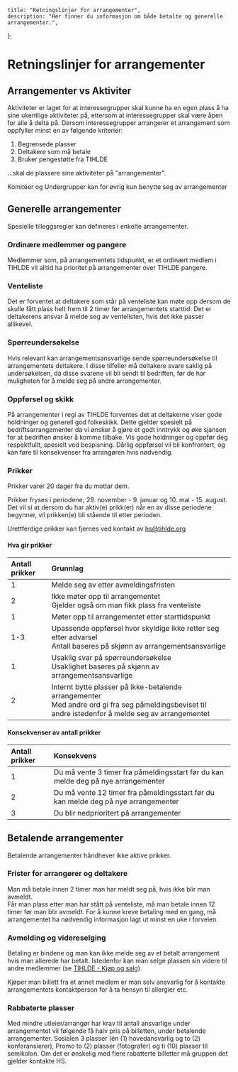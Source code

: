     title: "Retningslinjer for arrangementer",
    description: "Her finner du informasjon om både betalte og generelle arrangementer.",
};

# Retningslinjer for arrangementer

## Arrangementer vs Aktiviter
Aktiviteter er laget for at interessegrupper skal kunne ha en egen plass å ha sine ukentlige 
aktiviteter på, ettersom at interessegrupper skal være åpen for alle å delta på. Dersom 
interessegrupper arrangerer et arrangement som oppfyller minst en av følgende kriterier:
1. Begrensede plasser
2. Deltakere som må betale 
3. Bruker pengestøtte fra TIHLDE

...skal de plassere sine aktiviteter på "arrangementer".

Komitéer og Undergrupper kan for øvrig kun benytte seg av arrangementer

## Generelle arrangementer

Spesielle tilleggsregler kan defineres i enkelte arrangementer.

### Ordinære medlemmer og pangere

Medlemmer som, på arrangementets tidspunkt, er et ordinært medlem i TIHLDE vil alltid ha 
prioritet på arrangementer over TIHLDE pangere.

### Venteliste

Det er forventet at deltakere som står på venteliste kan møte opp dersom de skulle fått plass 
helt frem til 2 timer før arrangementets starttid.  Det er deltakerens ansvar å melde seg av 
ventelisten, hvis det ikke passer allikevel.

### Spørreundersøkelse

Hvis relevant kan arrangementsansvarlige sende spørreundersøkelse til arrangementets deltakere. 
I disse tilfeller må deltakere svare saklig på undersøkelsen, da disse svarene vil bli sendt 
til bedriften, før de har muligheten for å melde seg på andre arrangementer.

### Oppførsel og skikk
På arrangementer i regi av TIHLDE forventes det at deltakerne viser gode holdninger og generell 
god folkeskikk. Dette gjelder spesielt på bedriftsarrangementer da vi ønsker å gjøre et godt 
inntrykk og øke sjansen for at bedriften ønsker å komme tilbake. Vis gode holdninger og oppfør 
deg respektfullt, spesielt ved bespisning. Dårlig oppførsel vil bli konfrontert, og kan føre til 
konsekvenser fra arrangøren hvis nødvendig.

### Prikker

Prikker varer 20 dager fra du mottar dem.

Prikker fryses i periodene; 29\. november \- 9\. januar og 10\. mai \- 15\. august. Det vil si 
at dersom du har aktiv(e) prikk(er) når en av disse periodene begynner, vil prikken(e) bli 
stående til etter perioden.

Urettferdige prikker kan fjernes ved kontakt av hs@tihlde.org

#### Hva gir prikker

| Antall prikker | Grunnlag                                                                                                                                               |
|:---------------|:-------------------------------------------------------------------------------------------------------------------------------------------------------|
| 1              | Melde seg av etter avmeldingsfristen                                                                                                                   |
| 2              | Ikke møter opp til arrangementet<br/>Gjelder også om man fikk plass fra venteliste                                                                     |
| 1              | Møter opp til arrangementet etter starttidspunkt                                                                                                       |
| 1-3            | Upassende oppførsel hvor skyldige ikke retter seg etter advarsel<br/>Antall baseres på skjønn av arrangementsansvarlige                                |
| 1              | Usaklig svar på spørreundersøkelse<br/>Usaklighet baseres på skjønn av arrangementsansvarlige                                                          |
| 2              | Internt bytte plasser på ikke-betalende arrangementer<br/>Med andre ord gi fra seg påmeldingsbeviset til andre istedenfor å melde seg av arrangementet |

#### Konsekvenser av antall prikker

| Antall prikker | Konsekvens                                                                         |
|:---------------|:-----------------------------------------------------------------------------------|
| 1              | Du må vente 3 timer fra påmeldingsstart før du kan melde deg på nye arrangementer  |
| 2              | Du må vente 12 timer fra påmeldingsstart før du kan melde deg på nye arrangementer |
| 3              | Du blir nedprioritert på arrangementer                                             |

## Betalende arrangementer

Betalende arrangementer håndhever ikke aktive prikker.

### Frister for arrangører og deltakere

Man må betale innen 2 timer man har meldt seg på, hvis ikke blir man avmeldt.  
Får man plass etter man har stått på venteliste, må man betale innen 12 timer før man blir 
avmeldt. For å kunne kreve betaling med en gang, må arrangementet ha nødvendig informasjon lagt 
ut minst en uke i forveien.

### Avmelding og videreselging

Betaling er bindene og man kan ikke melde seg av et betalt arrangement hvis man allerede har 
betalt. Istedenfor kan man selge plassen sin videre til andre medlemmer (se 
[TIHLDE \- Kjøp og salg](https://www.facebook.com/groups/598608738731749)).

Kjøper man billett fra et annet medlem er man selv ansvarlig for å kontakte arrangementets 
kontaktperson for å ta hensyn til allergier etc.

### Rabbaterte plasser

Med mindre utleier/arrangør har krav til antall ansvarlige under arrangementet vil følgende få 
halv pris på billetten, under betalende arrangementer. Sosialen 3 plasser (én (1) 
hovedansvarlig og to (2) konferansierer), Promo to (2) plasser (fotografer) og ti (10) plasser 
til semikolon. Om det er ønskelig med flere rabatterte billetter må gruppen det gjelder 
kontakte HS.